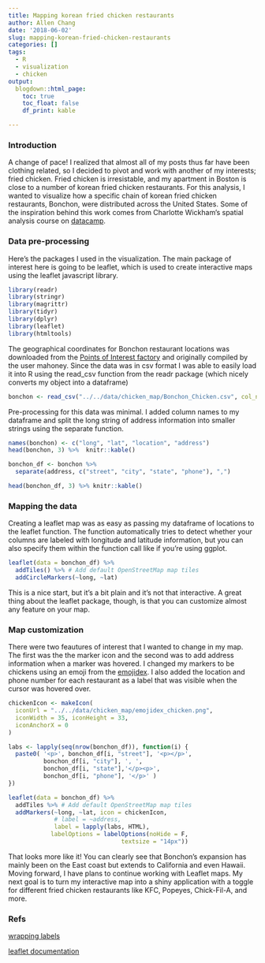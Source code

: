```yaml
---
title: Mapping korean fried chicken restaurants
author: Allen Chang
date: '2018-06-02'
slug: mapping-korean-fried-chicken-restaurants
categories: []
tags:
  - R
  - visualization
  - chicken
output:
  blogdown::html_page:
    toc: true
    toc_float: false
    df_print: kable

---
```


### Introduction

A change of pace! I realized that almost all of my posts thus far have been clothing related, so I decided to pivot and work with another of my interests; fried chicken. Fried chicken is irresistable, and my apartment in Boston is close to a number of korean fried chicken restaurants. For this analysis, I wanted to visualize how a specific chain of korean fried chicken restaurants, Bonchon, were distributed across the United States. Some of the inspiration behind this work comes from Charlotte Wickham's spatial analysis course on [datacamp](https://www.datacamp.com/courses/working-with-geospatial-data-in-r).

### Data pre-processing

Here's the packages I used in the visualization. The main package of interest here is going to be leaflet, which is used to create interactive maps using the leaflet javascript library. 

```r
library(readr)
library(stringr)
library(magrittr)
library(tidyr)
library(dplyr)
library(leaflet)
library(htmltools)
```

The geographical coordinates for Bonchon restaurant locations was downloaded from the [Points of Interest factory](http://www.poi-factory.com/) and originally compiled by the user mahoney. Since the data was in csv format I was able to easily load it into R using the read_csv function from the readr package (which nicely converts my object into a dataframe)

```r
bonchon <- read_csv("../../data/chicken_map/Bonchon_Chicken.csv", col_names=FALSE)
```

Pre-processing for this data was minimal. I added column names to my dataframe and split the long string of address information into smaller strings using the separate function.

```r
names(bonchon) <- c("long", "lat", "location", "address")
head(bonchon, 3) %>%  knitr::kable()

bonchon_df <- bonchon %>%
  separate(address, c("street", "city", "state", "phone"), ",")

head(bonchon_df, 3) %>% knitr::kable()
```

### Mapping the data

Creating a leaflet map was as easy as passing my dataframe of locations to the leaflet function. The function automatically tries to detect whether your columns are labeled with longitude and latitude information, but you can also specify them within the function call like if you're using ggplot.

```r

leaflet(data = bonchon_df) %>%
  addTiles() %>% # Add default OpenStreetMap map tiles
  addCircleMarkers(~long, ~lat)
```

This is a nice start, but it's a bit plain and it's not that interactive. A great thing about the leaflet package, though, is that you can customize almost any feature on your map.

### Map customization

There were two feautures of interest that I wanted to change in my map. The first was the the marker icon and the second was to add address information when a marker was hovered. I changed my markers to be chickens using an emoji from the [emojidex](https://github.com/emojidex/). I also added the location and phone number for each restaurant as a label that was visible when the cursor was hovered over.

```r
chickenIcon <- makeIcon(
  iconUrl = "../../data/chicken_map/emojidex_chicken.png",
  iconWidth = 35, iconHeight = 33,
  iconAnchorX = 0
)

labs <- lapply(seq(nrow(bonchon_df)), function(i) {
  paste0( '<p>', bonchon_df[i, "street"], '<p></p>', 
          bonchon_df[i, "city"], ', ', 
          bonchon_df[i, "state"],'</p><p>', 
          bonchon_df[i, "phone"], '</p>' ) 
})
```

```r
leaflet(data = bonchon_df) %>%
  addTiles %>% # Add default OpenStreetMap map tiles
  addMarkers(~long, ~lat, icon = chickenIcon,
             # label = ~address,
             label = lapply(labs, HTML),
            labelOptions = labelOptions(noHide = F, 
                                textsize = "14px"))
```

That looks more like it! You can clearly see that Bonchon's expansion has mainly been on the East coast but extends to California and even Hawaii. Moving forward, I have plans to continue working with Leaflet maps. My next goal is to turn my interactive map into a shiny application with a toggle for different fried chicken restaurants like KFC, Popeyes, Chick-Fil-A, and more.

### Refs

[wrapping labels](https://stackoverflow.com/questions/43144596/r-and-leaflet-how-to-arrange-label-text-across-multiple-lines)

[leaflet documentation](https://rstudio.github.io/leaflet/)